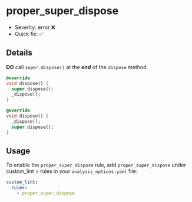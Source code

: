 # proper_super_dispose

- Severity: error ❌
- Quick fix: ✅

## Details

**DO** call `super.dispose()` at the ***end*** of the `dispose` method.

```dart title="Bad"
@override
void dispose() {
  super.dispose();
  _dispose();
}
```

```dart title="Good"
@override
void dispose() {
  _dispose();
  super.dispose();
}
```

## Usage

To enable the `proper_super_dispose` rule, add `proper_super_dispose` under custom_lint > rules in your `analysis_options.yaml` file:

```yaml
custom_lint:
  rules:
    - proper_super_dispose
```
